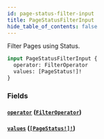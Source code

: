 ```yaml
---
id: page-status-filter-input
title: PageStatusFilterInput
hide_table_of_contents: false
---
```



Filter Pages using Status.

```graphql
input PageStatusFilterInput {
  operator: FilterOperator
  values: [PageStatus!]!
}
```


### Fields

#### [`operator`](#) ([`FilterOperator`](/developers/demandhq-apis/demand-api/graphql/reference/enums/filter-operator))




#### [`values`](#) ([`[PageStatus!]!`](/developers/demandhq-apis/demand-api/graphql/reference/enums/page-status))






